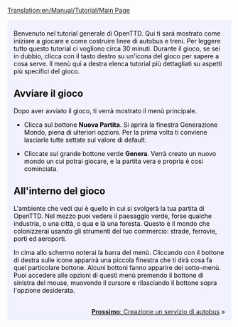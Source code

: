 [[Translation:en/Manual/Tutorial/Main Page]]

{{en/Tabs|5|1
|it/Manuale/Tutorial/Tutorial|1. Inizio<!--
-->|it/Manuale/Tutorial/Autobus|2. Autobus<!--
-->|it/Manuale/Tutorial/Treni|3. Treni<!--
-->|it/Manuale/Tutorial/Aeroplani|4. Aeroplani<!--
-->|it/Manuale/Tutorial/Conclusioni|5. Conclusioni}}
<div style="padding:.5em 1em 1em 1em; border-top:none; background-color:#f1f2fe; color:#000;">
<!--{{it/Manuale/Tutorial/MenuT}}-->
Benvenuto nel tutorial generale di OpenTTD. Qui ti sarà mostrato come iniziare a giocare e come costruire linee di autobus e treni.  Per leggere tutto questo tutorial ci vogliono circa 30 minuti. Durante il gioco, se sei in dubbio, clicca con il tasto destro su un'icona del gioco per sapere a cosa serve.  Il menù qui a destra elenca tutorial più dettagliati su aspetti più specifici del gioco.

==Avviare il gioco==
{{en/Phototable|[[File:it/Manual/Intro screen.png|Main menu]]|Menù principale di OpenTTD|center}}
Dopo aver avviato il gioco, ti verrà mostrato il menù principale.

*Clicca sul bottone  '''Nuova Partita'''. Si aprirà la finestra Generazione Mondo, piena di ulteriori opzioni.  Per la prima volta ti conviene lasciarle tutte settate sul valore di default.
{{en/Phototable|[[File:it/Manual/Tutorial/GenerazioneMondo s.png|World Generation dialog]]|La finestra Generazione Mondo.  Le quattro immagini nella parte superiore ti consentono di cambiare il clima. Lasceremo le impostazioni di default per questa introduzione.|center}}

*Cliccate sul grande bottone verde '''Genera'''. Verrà creato un nuovo mondo un cui potrai giocare, e la partita vera e propria è cosi cominciata.

==All'interno del gioco==
{{en/Phototable|[[File:en/Manual/Tutorial/Aftergamestart.png|after the start]]|Una partita appena cominciata.|right}}
L'ambiente che vedi qui è quello in cui si svolgerà la tua partita di OpenTTD. Nel mezzo puoi vedere il paesaggio verde, forse qualche industria, o una città, o qua e là una foresta.  Questo è il mondo che colonizzerai usando gli strumenti del tuo commercio: strade, ferrovie, porti ed aeroporti.

In cima allo schermo noterai la barra del menù. Cliccando con il bottone di destra sulle icone apparirà una piccola finestra che ti dirà cosa fa quel particolare bottone. Alcuni bottoni fanno apparire dei sotto-menù. Puoi accedere alle opzioni di questi menù premendo il bottone di sinistra del mouse, muovendo il cursore e rilasciando il bottone sopra l'opzione desiderata.

<br style="clear:both;">
<span style="float: right">[[it/Manuale/Tutorial/Autobus|'''Prossimo''': Creazione un servizio di autobus]] &raquo;</span>
</div>